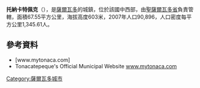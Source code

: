 '''托納卡特佩克'''（{{lang-es|Tonacatepeque}}），是[[薩爾瓦多|薩爾瓦多]]的城鎮，位於該國中西部，由[[聖薩爾瓦多省|聖薩爾瓦多省]]負責管轄，面積67.55平方公里，海拔高度603米，2007年人口90,896，人口密度每平方公里1,345.61人。

==參考資料==
*[www.mytonaca.com]
*Tonacatepeque's Official Municipal Website [http://www.mytonaca.com www.mytonaca.com] {{Wayback|url=http://www.mytonaca.com/ |date=20201215190641 }}

{{coord|13|47|N|89|07|W|display=title|region:SV_type:city_source:GNS-enwiki}}

{{ElSalvador-geo-stub}}
[[Category:薩爾瓦多城市|Category:薩爾瓦多城市]]